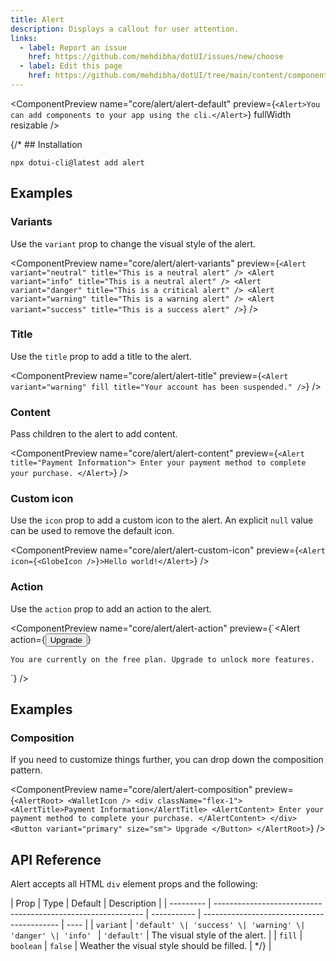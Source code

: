 ```yaml
---
title: Alert
description: Displays a callout for user attention.
links:
  - label: Report an issue
    href: https://github.com/mehdibha/dotUI/issues/new/choose
  - label: Edit this page
    href: https://github.com/mehdibha/dotUI/tree/main/content/components/feedback/alert.mdx?plain=1
---
```


<ComponentPreview
  name="core/alert/alert-default"
  preview={`<Alert>You can add components to your app using the cli.</Alert>`}
  fullWidth
  resizable
/>

{/\* ## Installation

```package-install
npx dotui-cli@latest add alert
```

## Examples

### Variants

Use the `variant` prop to change the visual style of the alert.

<ComponentPreview
  name="core/alert/alert-variants"
  preview={`<Alert variant="neutral" title="This is a neutral alert" />
<Alert variant="info" title="This is a neutral alert" />
<Alert variant="danger" title="This is a critical alert" />
<Alert variant="warning" title="This is a warning alert" />
<Alert variant="success" title="This is a success alert" />`}
/>

### Title

Use the `title` prop to add a title to the alert.

<ComponentPreview
  name="core/alert/alert-title"
  preview={`<Alert variant="warning" fill title="Your account has been suspended." />`}
/>

### Content

Pass children to the alert to add content.

<ComponentPreview
  name="core/alert/alert-content"
  preview={`<Alert title="Payment Information">
    Enter your payment method to complete your purchase.
  </Alert>`}
/>

### Custom icon

Use the `icon` prop to add a custom icon to the alert. An explicit `null` value can be used to remove the default icon.

<ComponentPreview
  name="core/alert/alert-custom-icon"
  preview={`<Alert icon={<GlobeIcon />}>Hello world!</Alert>`}
/>

### Action

Use the `action` prop to add an action to the alert.

<ComponentPreview
  name="core/alert/alert-action"
  preview={`<Alert
    action={<Button>Upgrade</Button>}
  >
    You are currently on the free plan. Upgrade to unlock more features.
  </Alert>`}
/>

## Examples

### Composition

If you need to customize things further, you can drop down the composition pattern.

<ComponentPreview
  name="core/alert/alert-composition"
  preview={`<AlertRoot>
    <WalletIcon />
    <div className="flex-1">
      <AlertTitle>Payment Information</AlertTitle>
      <AlertContent>
        Enter your payment method to complete your purchase.
      </AlertContent>
    </div>
    <Button variant="primary" size="sm">
      Upgrade
    </Button>
  </AlertRoot>`}
/>

## API Reference

Alert accepts all HTML `div` element props and the following:

| Prop      | Type                                                         | Default     | Description                                |
| --------- | ------------------------------------------------------------ | ----------- | ------------------------------------------ | ---- |
| `variant` | `'default' \| 'success' \| 'warning' \| 'danger' \| 'info' ` | `'default'` | The visual style of the alert.             |
| `fill`    | `boolean`                                                    | `false`     | Weather the visual style should be filled. | \*/} |
